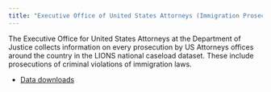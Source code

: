 ```yaml
---
title: "Executive Office of United States Attorneys (Immigration Prosecutions)"
---
```


The Executive Office for United States Attorneys at the Department of Justice collects information on every prosecution by US Attorneys offices around the country in the LIONS national caseload dataset. These include prosecutions of criminal violations of immigration laws. 

* [Data downloads](https://www.justice.gov/usao/resources/foia-library/national-caseload-data)
